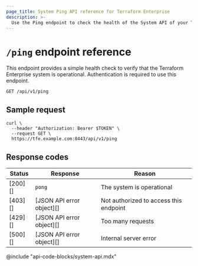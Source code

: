 ```yaml
---
page_title: System Ping API reference for Terraform Enterprise
description: >-
  Use the Ping endpoint to check the health of the System API of your Terraform Enterprise system.
---
```


# `/ping` endpoint reference

This endpoint provides a simple health check to verify that the Terraform Enterprise system is operational. Authentication is required to use this endpoint.

`GET /api/v1/ping`

## Sample request

```shell
curl \
  --header "Authorization: Bearer $TOKEN" \
  --request GET \
  https://tfe.example.com:8443/api/v1/ping
```

## Response codes

| Status  | Response | Reason                             |
| ------- | -------- | ---------------------------------- |
| [200][] | `pong`   | The system is operational          |
| [403][] | [JSON API error object][] | Not authorized to access this endpoint     |
| [429][] | [JSON API error object][] | Too many requests                          |
| [500][] | [JSON API error object][] | Internal server error                      |

@include "api-code-blocks/system-api.mdx"
